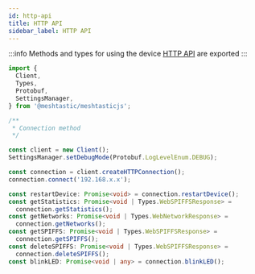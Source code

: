 ```yaml
---
id: http-api
title: HTTP API
sidebar_label: HTTP API
---
```


:::info
Methods and types for using the device [HTTP API](http://example.com) are exported
:::

```typescript
import {
  Client,
  Types,
  Protobuf,
  SettingsManager,
} from '@meshtastic/meshtasticjs';

/**
 * Connection method
 */

const client = new Client();
SettingsManager.setDebugMode(Protobuf.LogLevelEnum.DEBUG);

const connection = client.createHTTPConnection();
connection.connect('192.168.x.x');

const restartDevice: Promise<void> = connection.restartDevice();
const getStatistics: Promise<void | Types.WebSPIFFSResponse> =
  connection.getStatistics();
const getNetworks: Promise<void | Types.WebNetworkResponse> =
  connection.getNetworks();
const getSPIFFS: Promise<void | Types.WebSPIFFSResponse> =
  connection.getSPIFFS();
const deleteSPIFFS: Promise<void | Types.WebSPIFFSResponse> =
  connection.deleteSPIFFS();
const blinkLED: Promise<void | any> = connection.blinkLED();
```
